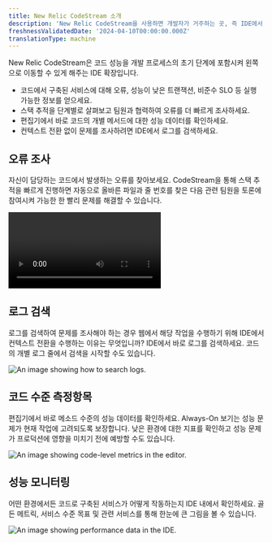 ```yaml
---
title: New Relic CodeStream 소개
description: 'New Relic CodeStream을 사용하면 개발자가 거주하는 곳, 즉 IDE에서 프로덕션 원격 측정에 액세스할 수 있습니다.'
freshnessValidatedDate: '2024-04-10T00:00:00.000Z'
translationType: machine
---
```





New Relic CodeStream은 코드 성능을 개발 프로세스의 초기 단계에 포함시켜 왼쪽으로 이동할 수 있게 해주는 IDE 확장입니다.

* 코드에서 구축된 서비스에 대해 오류, 성능이 낮은 트랜잭션, 비준수 SLO 등 실행 가능한 정보를 얻으세요.
* 스택 추적을 단계별로 살펴보고 팀원과 협력하여 오류를 더 빠르게 조사하세요.
* 편집기에서 바로 코드의 개별 메서드에 대한 성능 데이터를 확인하세요.
* 컨텍스트 전환 없이 문제를 조사하려면 IDE에서 로그를 검색하세요.

## 오류 조사

자신이 담당하는 코드에서 발생하는 오류를 찾아보세요. CodeStream을 통해 스택 추적을 빠르게 진행하면 자동으로 올바른 파일과 줄 번호를 찾은 다음 관련 팀원을 토론에 참여시켜 가능한 한 빨리 문제를 해결할 수 있습니다.

<Video
  type="wistia"
  id="l65l4cqqhd"
/>

## 로그 검색

로그를 검색하여 문제를 조사해야 하는 경우 웹에서 해당 작업을 수행하기 위해 IDE에서 컨텍스트 전환을 수행하는 이유는 무엇입니까? IDE에서 바로 로그를 검색하세요. 코드의 개별 로그 줄에서 검색을 시작할 수도 있습니다.

<img
  title="Searching logs from your IDE."
  alt="An image showing how to search logs."
  src={codestreamLogSearch}
/>

## 코드 수준 측정항목

편집기에서 바로 메소드 수준의 성능 데이터를 확인하세요. Always-On 보기는 성능 문제가 현재 작업에 고려되도록 보장합니다. 낮은 환경에 대한 지표를 확인하고 성능 문제가 프로덕션에 영향을 미치기 전에 예방할 수도 있습니다.

<img
  title="Code-Level Metrics"
  alt="An image showing code-level metrics in the editor."
  src={codestreamVscClm}
/>

## 성능 모니터링

어떤 환경에서든 코드로 구축된 서비스가 어떻게 작동하는지 IDE 내에서 확인하세요. 골든 메트릭, 서비스 수준 목표 및 관련 서비스를 통해 한눈에 큰 그림을 볼 수 있습니다.

<img
  title="Performance data for your services"
  alt="An image showing performance data in the IDE."
  src={codestreamO11y}
/>